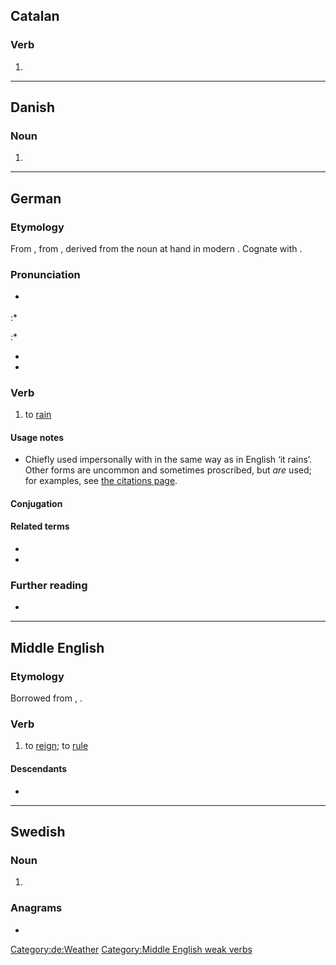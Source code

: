 ==Catalan==

===Verb===
{{head|ca|verb form}}

# {{ca-verb form of|p=3|n=pl|t=pres|m=ind|regnar}}

----

==Danish==

===Noun===
{{head|da|noun form|g=c}}

# {{definite singular of|da|regn}}

----

==German==

===Etymology===
From {{inh|de|gmh|regenen}}, from {{inh|de|goh|reganōn}}, derived from the noun at hand in modern {{m|de|Regen||rain}}. Cognate with {{cog|hrx|rehne}}.

===Pronunciation===
* {{IPA|de|/ˈʁeː.ɡnən/}} {{i|prescriptive standard}}
:* {{IPA|de|/ˈʁeːk.nən/}} {{i|most common}}
:* {{IPA|de|/ˈʁeːç.nən/}} {{i|northern and central Germany; now chiefly colloquial}}
* {{audio|de|De-at-regnen.ogg|audio (Austria)}}
* {{audio|de|De-regnen.ogg|Audio}}

===Verb===
{{de-verb}}

# {{lb|de|chiefly|impersonal}} to [[rain]]

====Usage notes====
* Chiefly used impersonally with {{m|de|es}} in the same way as in English ‘it rains’. Other forms are uncommon and sometimes proscribed, but ''are'' used; for examples, see [[Citations:regnen|the citations page]].

====Conjugation====
{{de-conj}}

====Related terms====
* {{l|de|Regen|g=m}}
* {{l|de|kübeln}}

===Further reading===
* {{R:Duden}}

[[Category:de:Weather]]

----

==Middle English==

===Etymology===
Borrowed from {{bor|enm|fro|-}}, {{bor|enm|xno|regner}}.

===Verb===
{{enm-verb|stem=regn}}

# to [[reign]]; to [[rule]]

====Descendants====
* {{desc|en|reign}}

[[Category:Middle English weak verbs]]

----

==Swedish==

===Noun===
{{head|sv|noun form}}

# {{sv-noun-form-def-pl|regn}}

===Anagrams===
* {{anagrams|sv|a=eegnnr|genren|grenen|negern}}